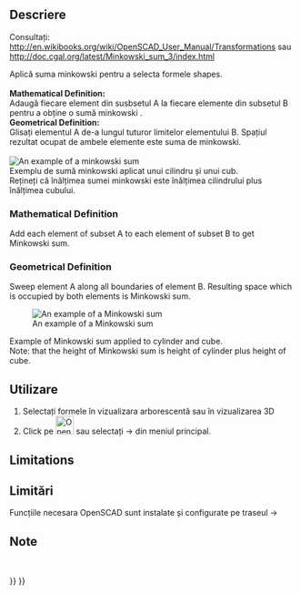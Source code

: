 <languages/>

{{Docnav
|[[OpenSCAD_Hull|Hull]]
|
|[[OpenSCAD_Workbench|OpenSCAD]]
|IconL=OpenSCAD_Hull.svg
|IconR=
|IconC=Workbench_OpenSCAD.svg
}}

<div class="mw-translate-fuzzy">
{{GuiCommand|Name=OpenSCAD Minkowski|MenuLocation=OpenSCAD → Minkowski‏‎||Workbenches=[[OpenSCAD Workbench|OpenSCAD]]|Shortcut=none|SeeAlso=---}}
</div>

<span id="Description"></span>
==Descriere==
Consultați: http://en.wikibooks.org/wiki/OpenSCAD_User_Manual/Transformations sau http://doc.cgal.org/latest/Minkowski_sum_3/index.html

<div class="mw-translate-fuzzy">
Aplică suma minkowski pentru a selecta formele shapes.
<br />
<br />
'''Mathematical Definition:'''
<br />
Adaugă fiecare element din susbsetul A la fiecare elemente din subsetul B pentru a obține o sumă minkowski .
<br />
'''Geometrical Definition:'''
<br />
Glisați elementul A de-a lungul tuturor limitelor elementului B. Spațiul rezultat ocupat de ambele elemente este suma de minkowski.
<br />
<br />
[[Image:Minkowski_example.jpg|An example of a minkowski sum]]
<br />
Exemplu de sumă minkowski aplicat unui cilindru și unui cub.
<br />
Rețineți că înălțimea sumei minkowski este înălțimea cilindrului plus înălțimea cubului.
</div>

===Mathematical Definition===

Add each element of subset A to each element of subset B to get Minkowski sum.

===Geometrical Definition===

Sweep element A along all boundaries of element B. Resulting space which is occupied by both elements is Minkowski sum.

[[Image:Minkowski_example.jpg|An example of a Minkowski sum]]

Example of Minkowski sum applied to cylinder and cube.<br>
Note: that the height of Minkowski sum is height of cylinder plus height of cube.

<span id="Usage"></span>
<div class="mw-translate-fuzzy">
==Utilizare==
</div>

<div class="mw-translate-fuzzy">
#Selectați formele în vizualizara arborescentă sau în vizualizarea 3D
#Click pe [[Image:OpenSCAD_Minkowski.png|32px]] sau selectați {{KEY| OpenSCAD}}  →  {{KEY|[[Image:OpenSCAD_Minkowski.png|32px]] Minkowski}}  din meniul principal.
</div>

==Limitations==

<div class="mw-translate-fuzzy">
==Limitări==
Funcțiile necesara OpenSCAD sunt instalate și configurate pe traseul {{KEY| Edit}}  → {{KEY| Preferences}}
<br />
</div>

<span id="Notes"></span>
<div class="mw-translate-fuzzy">
==Note==
<br />
</div>


{{Docnav
|[[OpenSCAD_Hull|Hull]]
|
|[[OpenSCAD_Workbench|OpenSCAD]]
|IconL=OpenSCAD_Hull.svg
|IconR=
|IconC=Workbench_OpenSCAD.svg
}}

{{OpenSCAD_Tools_navi{{#translation:}}}}
{{Userdocnavi{{#translation:}}}}